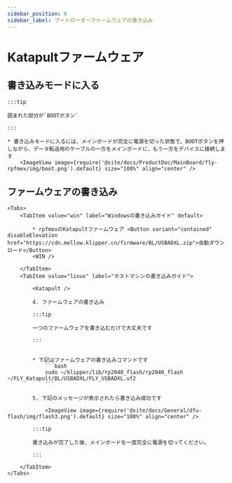 ```yaml
---
sidebar_position: 6
sidebar_label: ブートローダーファームウェアの書き込み
---
```







# Katapultファームウェア



## 書き込みモードに入る

    :::tip

    囲まれた部分が`BOOTボタン`

    :::

    * 書き込みモードに入るには、メインボードが完全に電源を切った状態で、BOOTボタンを押しながら、データ転送用のケーブルの一方をメインボードに、もう一方をデバイスに接続します
        <ImageView image={require('@site/docs/ProductDoc/MainBoard/fly-rpfmex/img/boot.png').default} size="100%" align="center" />

## ファームウェアの書き込み
    <Tabs>
        <TabItem value="win" label="Windowsの書き込みガイド" default>

            * rpfmexのKatapultファームウェア <Button variant="contained" disableElevation href="https://cdn.mellow.klipper.cn/firmware/BL/USBADXL.zip">自動ダウンロード</Button>
            <WIN />
            
        </TabItem>
        <TabItem value="linux" label="ホストマシンの書き込みガイド">
            
            <Katapult />

            4. ファームウェアの書き込み

            :::tip

            一つのファームウェアを書き込むだけで大丈夫です

            :::


            * 下記はファームウェアの書き込みコマンドです
                ```bash
                sudo ~/klipper/lib/rp2040_flash/rp2040_flash ~/FLY_Katapult/BL/USBADXL/FLY_USBADXL.uf2
                ```

            5. 下記のメッセージが表示されたら書き込み成功です

                <ImageView image={require('@site/docs/General/dfu-flash/img/flash3.png').default} size="100%" align="center" />

            :::tip

            書き込みが完了した後、メインボードを一度完全に電源を切ってください。

            :::

        </TabItem>
    </Tabs>